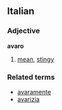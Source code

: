 ==Italian==
===Adjective===
'''avaro'''

# [[mean]], [[stingy]]

===Related terms===
*[[avaramente]]
*[[avarizia]]